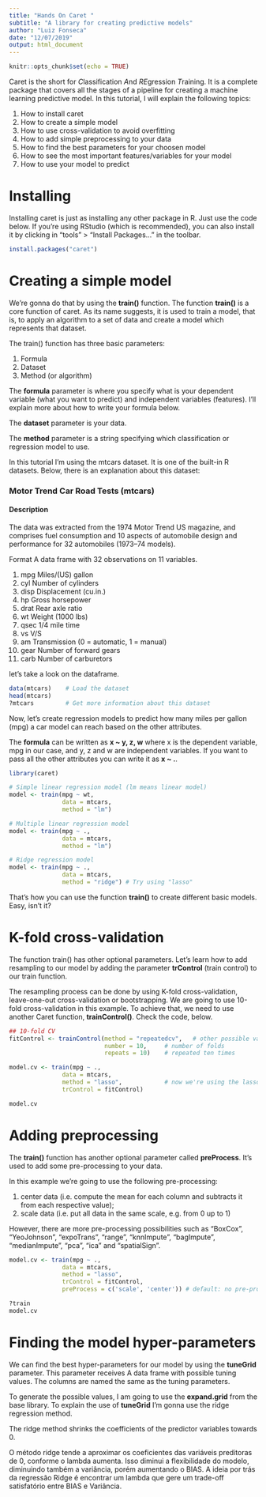 ```yaml
---
title: "Hands On Caret "
subtitle: "A library for creating predictive models"
author: "Luiz Fonseca"
date: "12/07/2019"
output: html_document
---
```


```r
knitr::opts_chunk$set(echo = TRUE)
```

Caret is the short for *C*lassification *A*nd *RE*gression *T*raining. It is a complete package that covers all the stages of a pipeline for creating a machine learning predictive model. In this tutorial, I will explain the following topics:

1. How to install caret
2. How to create a simple model
3. How to use cross-validation to avoid overfitting
4. How to add simple preprocessing to your data
5. How to find the best parameters for your choosen model
6. How to see the most important features/variables for your model
7. How to use your model to predict

# Installing

Installing caret is just as installing any other package in R. Just use the code below. If you're using RStudio (which is recommended), you can also install it by clicking in "tools" > "Install Packages..." in the toolbar.

```r
install.packages("caret")
```

# Creating a simple model

We're gonna do that by using the **train()** function. The function **train()** is a core function of caret. As its name suggests, it is used to train a model, that is, to apply an algorithm to a set of data and create a model which represents that dataset.

The train() function has three basic parameters:

1. Formula
2. Dataset
3. Method (or algorithm)

The **formula** parameter is where you specify what is your dependent variable (what you want to predict) and independent variables (features). I'll explain more about how to write your formula below. 

The **dataset** parameter is your data. 

The **method** parameter is a string specifying which classification or regression model to use.

In this tutorial I'm using the mtcars dataset. It is one of the built-in R datasets. Below, there is an explanation about this dataset: 

### Motor Trend Car Road Tests (mtcars)
#### Description
The data was extracted from the 1974 Motor Trend US magazine, and comprises fuel consumption and 10 aspects of automobile design and performance for 32 automobiles (1973–74 models).

Format
A data frame with 32 observations on 11 variables.

1.	mpg	Miles/(US) gallon
2.	cyl	Number of cylinders
3.	disp	Displacement (cu.in.)
4.	hp	Gross horsepower
5.	drat	Rear axle ratio
6.	wt	Weight (1000 lbs)
7.	qsec	1/4 mile time
8.	vs	V/S
9.	am	Transmission (0 = automatic, 1 = manual)
10.	gear	Number of forward gears
11.	carb	Number of carburetors

let's take a look on the dataframe.

```r
data(mtcars)    # Load the dataset
head(mtcars)    
?mtcars         # Get more information about this dataset 
```

Now, let's create regression models to predict how many miles per gallon (mpg) a car model can reach based on the other attributes.

The **formula** can be written as **x ~ y, z, w** where x is the dependent variable, mpg in our case, and y, z and w are independent variables. If you want to pass all the other attributes you can write it as **x ~ .**.

```r
library(caret)

# Simple linear regression model (lm means linear model)
model <- train(mpg ~ wt,
               data = mtcars,
               method = "lm")

# Multiple linear regression model
model <- train(mpg ~ .,
               data = mtcars,
               method = "lm")

# Ridge regression model
model <- train(mpg ~ .,
               data = mtcars,
               method = "ridge") # Try using "lasso"

```

That's how you can use the function **train()** to create different basic models. Easy, isn't it?

# K-fold cross-validation

The function train() has other optional parameters. Let's learn how to add resampling to our model by adding the parameter **trControl** (train control) to our train function.

The resampling process can be done by using K-fold cross-validation, leave-one-out cross-validation or bootstrapping. We are going to use 10-fold cross-validation in this example. To achieve that, we need to use another Caret function, **trainControl()**. Check the code, below.

```r
## 10-fold CV
fitControl <- trainControl(method = "repeatedcv",   # other possible values: boot", "boot632", "cv", "repeatedcv", "LOOCV", "LGOCV"
                           number = 10,     # number of folds
                           repeats = 10)    # repeated ten times

model.cv <- train(mpg ~ .,
               data = mtcars,
               method = "lasso",            # now we're using the lasso method
               trControl = fitControl)  

model.cv
```

# Adding preprocessing

The **train()** function has another optional parameter called **preProcess**. It's used to add some pre-processing to your data.

In this example we're going to use the following pre-processing:

1. center data (i.e. compute the mean for each column and subtracts it from each respective value);
2. scale data (i.e. put all data in the same scale, e.g. from  0 up to 1)

However, there are more pre-processing possibilities such as "BoxCox", "YeoJohnson", "expoTrans", "range", "knnImpute", "bagImpute", "medianImpute", "pca", "ica" and "spatialSign".

```r
model.cv <- train(mpg ~ .,
               data = mtcars,
               method = "lasso",
               trControl = fitControl,
               preProcess = c('scale', 'center')) # default: no pre-processing

?train
model.cv
```

# Finding the model hyper-parameters

We can find the best hyper-parameters for our model by using the **tuneGrid** parameter. This parameter receives A data frame with possible tuning values. The columns are named the same as the tuning parameters. 

To generate the possible values, I am going to use the **expand.grid** from the base library. To explain the use of **tuneGrid** I'm gonna use the ridge regression method. 

The ridge method shrinks the coefficients of the predictor variables towards 0.

O método ridge tende a aproximar os coeficientes das variáveis preditoras de 0, conforme o lambda aumenta. Isso diminui a flexibilidade do modelo, diminuindo também a variância, porém aumentando o BIAS. A ideia por trás da regressão Ridge é encontrar um lambda que gere um trade-off satisfatório entre BIAS e Variância.

<!-- ```{r} -->
<!-- lambdaGrid <- expand.grid(lambda = 10^seq(10, -2, length=100)) -->

<!-- model.cv <- train(mpg ~ .,  -->
<!--                data = mtcars, -->
<!--                method = "ridge", -->
<!--                trControl = fitControl, -->
<!--                preProcess = c('scale', 'center'), -->
<!--                tuneGrid = lambdaGrid, -->
<!--                na.action = na.omit)   #ignora os NAs -->

<!-- model.cv -->
<!-- ``` -->

<!-- Podemos utilizar uma busca aleatória de parâmetros com search = "random" no trainControl. -->

<!-- ```{r} -->
<!-- fitControl <- trainControl(## 10-fold CV -->
<!--                            method = "repeatedcv",  -->
<!--                            number = 10, -->
<!--                            repeats = 10, -->
<!--                            search = "random")  # busca aleatória de hiperparâmetros -->

<!-- model.cv <- train(mpg ~ .,  -->
<!--                data = mtcars, -->
<!--                method = "ridge", -->
<!--                trControl = fitControl, -->
<!--                preProcess = c('scale', 'center'), -->
<!--                na.action = na.omit) -->

<!-- model.cv -->
<!-- ``` -->

<!-- # Importância das variáveis -->

<!-- ```{r} -->
<!-- ggplot(varImp(model.cv)) -->
<!-- ``` -->

<!-- # Predições -->

<!-- ```{r} -->
<!-- predictions <- predict(model.cv, mtcars) -->

<!-- predictions -->
<!-- ``` -->

